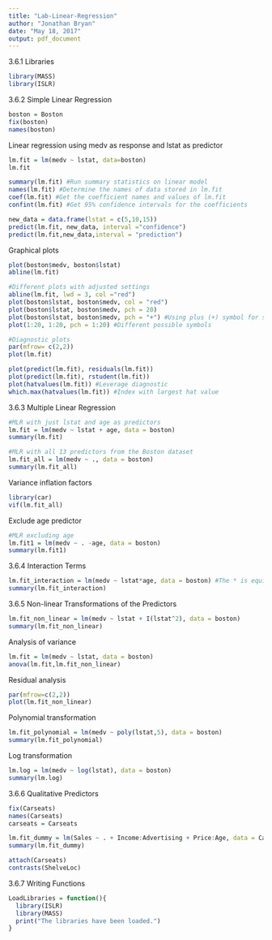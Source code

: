 ```yaml
---
title: "Lab-Linear-Regression"
author: "Jonathan Bryan"
date: "May 18, 2017"
output: pdf_document
---
```


3.6.1 Libraries
```r
library(MASS)
library(ISLR)
```

3.6.2 Simple Linear Regression
```r
boston = Boston
fix(boston)
names(boston)
```


Linear regression using medv as response and lstat as predictor
```r
lm.fit = lm(medv ~ lstat, data=boston)
lm.fit

summary(lm.fit) #Run summary statistics on linear model
names(lm.fit) #Determine the names of data stored in lm.fit
coef(lm.fit) #Get the coefficient names and values of lm.fit
confint(lm.fit) #Get 95% confidence intervals for the coefficients

new_data = data.frame(lstat = c(5,10,15))
predict(lm.fit, new_data, interval ="confidence")
predict(lm.fit,new_data,interval = "prediction")
```

Graphical plots
```r
plot(boston$medv, boston$lstat)
abline(lm.fit)

#Different plots with adjusted settings
abline(lm.fit, lwd = 3, col ="red")
plot(boston$lstat, boston$medv, col = "red")
plot(boston$lstat, boston$medv, pch = 20)
plot(boston$lstat, boston$medv, pch = "+") #Using plus (+) symbol for scatter plot
plot(1:20, 1:20, pch = 1:20) #Different possible symbols

#Diagnostic plots
par(mfrow= c(2,2))
plot(lm.fit)

plot(predict(lm.fit), residuals(lm.fit))
plot(predict(lm.fit), rstudent(lm.fit))
plot(hatvalues(lm.fit)) #Leverage diagnostic
which.max(hatvalues(lm.fit)) #Index with largest hat value
```


3.6.3 Multiple Linear Regression
```r
#MLR with just lstat and age as predictors
lm.fit = lm(medv ~ lstat + age, data = boston)
summary(lm.fit)

#MLR with all 13 predictors from the Boston dataset
lm.fit_all = lm(medv ~ ., data = boston)
summary(lm.fit_all)
```

Variance inflation factors
```r
library(car)
vif(lm.fit_all)
```

Exclude age predictor
```r
#MLR excluding age
lm.fit1 = lm(medv ~ . -age, data = boston)
summary(lm.fit1)
```

3.6.4 Interaction Terms
```r
lm.fit_interaction = lm(medv ~ lstat*age, data = boston) #The * is equivalent to lstat+age+lstat:age
summary(lm.fit_interaction)
```

3.6.5 Non-linear Transformations of the Predictors
```r
lm.fit_non_linear = lm(medv ~ lstat + I(lstat^2), data = boston)
summary(lm.fit_non_linear)
```

Analysis of variance
```r
lm.fit = lm(medv ~ lstat, data = boston)
anova(lm.fit,lm.fit_non_linear)
```

Residual analysis
```r
par(mfrow=c(2,2))
plot(lm.fit_non_linear)
```

Polynomial transformation
```r
lm.fit_polynomial = lm(medv ~ poly(lstat,5), data = boston)
summary(lm.fit_polynomial)
```

Log transformation
```r
lm.log = lm(medv ~ log(lstat), data = boston)
summary(lm.log)
```

3.6.6 Qualitative Predictors
```r
fix(Carseats)
names(Carseats)
carseats = Carseats
```

```r
lm.fit_dummy = lm(Sales ~ . + Income:Advertising + Price:Age, data = Carseats)
summary(lm.fit_dummy)
```

```r
attach(Carseats)
contrasts(ShelveLoc)
```

3.6.7 Writing Functions
```r
LoadLibraries = function(){
  library(ISLR)
  library(MASS)
  print("The libraries have been loaded.")
}
```

